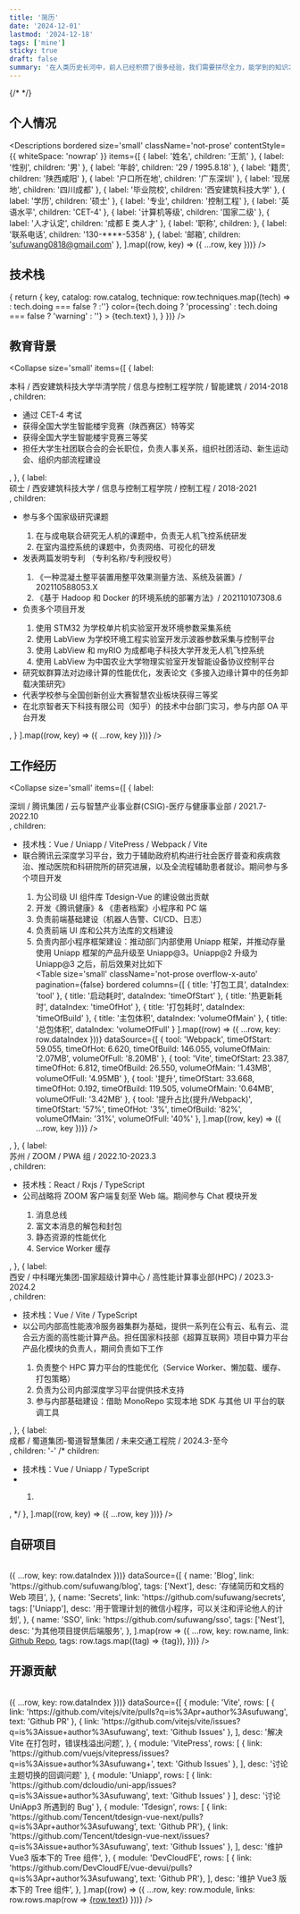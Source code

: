 ```yaml
---
title: '简历'
date: '2024-12-01'
lastmod: '2024-12-18'
tags: ['mine']
sticky: true
draft: false
summary: '在人类历史长河中，前人已经积攒了很多经验，我们需要拼尽全力，能学到的知识才不及万分之一。我时常幻想一种途径，可以帮助我们把今生努力的成果存档下来，并且不需要很多精力，就可以在在来生读取。或许有一部分人已经具有这种能力，只是我们把他称作 “天赋” 。'
---
```


{/* <TOCInline toc={props.toc} exclude="Introduction" /> */}

## 个人情况
<Descriptions
  bordered
  size='small'
  className='not-prose'
  contentStyle={{ whiteSpace: 'nowrap' }}
  items={[
    { label: '姓名', children: '王凯' },
    { label: '性别', children: '男' },
    { label: '年龄', children: '29 / 1995.8.18' },
    { label: '籍贯', children: '陕西咸阳' },
    { label: '户口所在地', children: '广东深圳' },
    { label: '现居地', children: '四川成都' },
    { label: '毕业院校', children: '西安建筑科技大学' },
    { label: '学历', children: '硕士' },
    { label: '专业', children: '控制工程' },
    { label: '英语水平', children: 'CET-4' },
    { label: '计算机等级', children: '国家二级' },
    { label: '人才认定', children: '成都 E 类人才' },
    { label: '职称', children: <Badge status="processing" text="网络工程师" /> },
    { label: '联系电话', children: '130-****-5358' },
    { label: '邮箱', children: 'sufuwang0818@gmail.com' },
  ].map((row, key) => ({ ...row, key }))}
/>

## 技术栈
<Table
  size='small'
  className='not-prose overflow-x-auto'
  pagination={false}
  bordered
  columns={[
    { title: '方向', dataIndex: 'catalog', minWidth: '80px' },
    { title: '技术', dataIndex: 'technique' },
  ]}
  dataSource={[
    {
      catalog: '前端',
      techniques: [
        { text: 'Vue', status: 2 },
        { text: 'React', status: 1 },
        { text: 'Nuxt', status: 0, doing: false },
        { text: 'Next', status: 0, doing: false },
        { text: 'Uniapp', status: 2 },
        { text: 'Three.js', status: 0, doing: true },
        { text: 'Vite', status: 1 },
        { text: 'Webpack', status: 1 },
        { text: 'TypeScript', status: 2 },
      ]
    },
    {
      catalog: '后端',
      techniques: [
        { text: 'Nest', status: 0, doing: false },
        { text: 'Mysql', status: 0 },
        { text: 'Redis', status: 0 },
        { text: 'Nginx', status: 0 },
        { text: 'Docker', status: 1 },
      ]
    },
    {
      catalog: '建模',
      techniques: [
        { text: 'Blender', status: 0, doing: true },
      ]
    },
    {
      catalog: '自动化',
      techniques: [
        { text: 'LabView', status: 1 },
      ]
    },
  ].map((row, key) => {
    return {
      key,
      catalog: row.catalog,
      technique: row.techniques.map((tech) =>
        <Tag
          className='!my-[2px]'
          bordered={tech.doing !== undefined}
          icon={tech.doing ? <Badge status="processing" className='!mr-1' /> : tech.doing === false ? <Badge status="warning" className='!mr-1' /> :''}
          color={tech.doing ? 'processing' : tech.doing === false ? 'warning' : ''}
        >
          {tech.text}
        </Tag>
      ),
    }
  })}
/>

## 教育背景
<Collapse
  size='small'
  items={[
    {
      label: <div>本科 / ⻄安建筑科技⼤学华清学院 / 信息与控制⼯程学院 / 智能建筑 / 2014-2018</div>,
      children: <ul className="m-0">
        <li>通过 CET-4 考试</li>
        <li>获得全国⼤学⽣智能楼宇竞赛（陕西赛区）特等奖</li>
        <li>获得全国⼤学⽣智能楼宇竞赛三等奖</li>
        <li>担任⼤学⽣社团联合会的会⻓职位，负责⼈事关系，组织社团活动、新⽣运动会、组织内部流程建设</li>
      </ul>,
    },
    {
      label: <div>硕士 / ⻄安建筑科技⼤学 / 信息与控制⼯程学院 / 控制⼯程 / 2018-2021</div>,
      children: <ul className="m-0">
        <li>参与多个国家级研究课题</li>
        <ol>
          <li>在与成电联合研究⽆⼈机的课题中，负责⽆⼈机⻜控系统研发</li>
          <li>在室内温控系统的课题中，负责⽹络、可视化的研发</li>
        </ol>
        <li>发表两篇发明专利 （专利名称/专利授权号）</li>
        <ol>
          <li>《⼀种混凝⼟整平装置⽤整平效果测量⽅法、系统及装置》/ 202110588053.X</li>
          <li>《基于 Hadoop 和 Docker 的环境系统的部署⽅法》/ 202110107308.6</li>
        </ol>
        <li>负责多个项目开发</li>
        <ol>
          <li>使⽤ STM32 为学校单⽚机实验室开发环境参数采集系统</li>
          <li>使⽤ LabView 为学校环境⼯程实验室开发示波器参数采集与控制平台</li>
          <li>使⽤ LabView 和 myRIO 为成都电⼦科技⼤学开发⽆⼈机⻜控系统</li>
          <li>使⽤ LabView 为中国农业⼤学物理实验室开发智能设备协议控制平台</li>
        </ol>
        <li>研究蚁群算法对边缘计算的性能优化，发表论⽂《多接⼊边缘计算中的任务卸载决策研究》</li>
        <li>代表学校参与全国创新创业⼤赛智慧农业板块获得三等奖</li>
        <li>在北京智者天下科技有限公司（知乎）的技术中台部⻔实习，参与内部 OA 平台开发</li>
      </ul>,
    }
  ].map((row, key) => ({ ...row, key }))}
/>

## 工作经历
<Collapse
  size='small'
  items={[
    {
      label: <div>深圳 / 腾讯集团 / 云与智慧产业事业群(CSIG)-医疗与健康事业部 / 2021.7-2022.10</div>,
      children: <ul className="m-0">
        <li>技术栈：Vue / Uniapp / VitePress / Webpack / Vite</li>
        <li>联合腾讯云深度学习平台，致⼒于辅助政府机构进⾏社会医疗普查和疾病救治、推动医院和科研院所的研究进展，以及全流程辅助患者就诊。期间参与多个项目开发</li>
        <ol>
          <li>为公司级 UI 组件库 Tdesign-Vue 的建设做出贡献</li>
          <li>开发《腾讯健康》& 《患者档案》⼩程序和 PC 端</li>
          <li>负责前端基础建设（机器⼈告警、CI/CD、⽇志）</li>
          <li>负责前端 UI 库和公共⽅法库的⽂档建设</li>
          <li>负责内部⼩程序框架建设：推动部⻔内部使⽤ Uniapp 框架，并推动存量使⽤ Uniapp 框架的产品升级⾄ Uniapp@3。Uniapp@2 升级为 Uniapp@3 之后，前后效果对⽐如下</li>
          <Table
            size='small'
            className='not-prose overflow-x-auto'
            pagination={false}
            bordered
            columns={[
              { title: '打包工具', dataIndex: 'tool' },
              { title: '启动耗时', dataIndex: 'timeOfStart' },
              { title: '热更新耗时', dataIndex: 'timeOfHot' },
              { title: '打包耗时', dataIndex: 'timeOfBuild' },
              { title: '主包体积', dataIndex: 'volumeOfMain' },
              { title: '总包体积', dataIndex: 'volumeOfFull' }
            ].map((row) => ({ ...row, key: row.dataIndex }))}
            dataSource={[
              { tool: 'Webpack', timeOfStart: 59.055, timeOfHot: 6.620, timeOfBuild: 146.055, volumeOfMain: '2.07MB', volumeOfFull: '8.20MB' },
              { tool: 'Vite', timeOfStart: 23.387, timeOfHot: 6.812, timeOfBuild: 26.550, volumeOfMain: '1.43MB', volumeOfFull: '4.95MB' },
              { tool: '提升', timeOfStart: 33.668, timeOfHot: 0.192, timeOfBuild: 119.505, volumeOfMain: '0.64MB', volumeOfFull: '3.42MB' },
              { tool: '提升占比(提升/Webpack)', timeOfStart: '57%', timeOfHot: '3%', timeOfBuild: '82%', volumeOfMain: '31%', volumeOfFull: '40%' },
            ].map((row, key) => ({ ...row, key }))}
          />
        </ol>
      </ul>,
    },
    {
      label: <div>苏州 / ZOOM / PWA 组 / 2022.10-2023.3</div>,
      children: <ul className="m-0">
        <li>技术栈：React / Rxjs / TypeScript</li>
        <li>公司战略将 ZOOM 客户端复刻至 Web 端。期间参与 Chat 模块开发</li>
        <ol>
          <li>消息总线</li>
          <li>富文本消息的解包和封包</li>
          <li>静态资源的性能优化</li>
          <li>Service Worker 缓存</li>
        </ol>
      </ul>,
    },
    {
      label: <div>⻄安 / 中科曙光集团-国家超级计算中⼼ / ⾼性能计算事业部(HPC) / 2023.3-2024.2</div>,
      children: <ul className="m-0">
        <li>技术栈：Vue / Vite / TypeScript</li>
        <li>以公司内部⾼性能液冷服务器集群为基础，提供⼀系列在公有云、私有云、混合云⽅⾯的⾼性能计算产品。担任国家科技部《超算互联⽹》项⽬中算⼒平台产品化模块的负责⼈，期间负责如下工作</li>
        <ol>
          <li>负责整个 HPC 算⼒平台的性能优化（Service Worker、懒加载、缓存、打包策略）</li>
          <li>负责为公司内部深度学习平台提供技术⽀持</li>
          <li>参与内部基础建设：借助 MonoRepo 实现本地 SDK 与其他 UI 平台的联调⼯具</li>
        </ol>
      </ul>,
    },
    {
      label: <div>成都 / 蜀道集团-蜀道智慧集团 / 未来交通工程院 / 2024.3-至今</div>,
      children: '-'
      /* children: <ul className="m-0">
        <li>技术栈：Vue / Uniapp / TypeScript</li>
        <li></li>
        <ol>
          <li></li>
        </ol>
      </ul>, */
    },
  ].map((row, key) => ({ ...row, key }))}
/>

## 自研项目
<Table
  size='small'
  className='not-prose overflow-x-auto'
  pagination={false}
  bordered
  columns={[
    { title: '名称', dataIndex: 'name' },
    { title: '链接', dataIndex: 'link' },
    { title: '标签', dataIndex: 'tags' },
    { title: '描述', dataIndex: 'desc' },
  ].map((row) => ({ ...row, key: row.dataIndex }))}
  dataSource={[
    {
      name: 'Blog',
      link: 'https://github.com/sufuwang/blog',
      tags: ['Next'],
      desc: '存储简历和文档的 Web 项目',
    },
    {
      name: 'Secrets',
      link: 'https://github.com/sufuwang/secrets',
      tags: ['Uniapp'],
      desc: '用于管理计划的微信小程序，可以关注和评论他人的计划',
    },
    {
      name: 'SSO',
      link: 'https://github.com/sufuwang/sso',
      tags: ['Nest'],
      desc: '为其他项目提供后端服务',
    },
  ].map(row => ({
    ...row,
    key: row.name,
    link: <a href={row.link}>Github Repo</a>,
    tags: row.tags.map((tag) => <Tag key={tag} bordered={false}>{tag}</Tag>),
  }))}
/>

## 开源贡献
<Table
  size='small'
  className='not-prose overflow-x-auto'
  pagination={false}
  bordered
  columns={[
    { title: '社区', dataIndex: 'module' },
    { title: '链接', dataIndex: 'links' },
    { title: 'PR 描述 / 备注', dataIndex: 'desc' },
  ].map((row) => ({ ...row, key: row.dataIndex }))}
  dataSource={[
    {
      module: 'Vite',
      rows: [
        { link: 'https://github.com/vitejs/vite/pulls?q=is%3Apr+author%3Asufuwang', text: 'Github PR' },
        { link: 'https://github.com/vitejs/vite/issues?q=is%3Aissue+author%3Asufuwang', text: 'Github Issues' },
      ],
      desc: '解决 Vite 在打包时，错误栈溢出问题',
    },
    {
      module: 'VitePress',
      rows: [
        { link: 'https://github.com/vuejs/vitepress/issues?q=is%3Aissue+author%3Asufuwang+', text: 'Github Issues' },
      ],
      desc: '讨论主题切换的回调问题'
    },
    {
      module: 'Uniapp',
      rows: [
        { link: 'https://github.com/dcloudio/uni-app/issues?q=is%3Aissue+author%3Asufuwang', text: 'Github Issues' }
      ],
      desc: '讨论 UniApp3 所遇到的 Bug'
    },
    {
      module: 'Tdesign',
      rows: [
        { link: 'https://github.com/Tencent/tdesign-vue-next/pulls?q=is%3Apr+author%3Asufuwang', text: 'Github PR'},
        { link: 'https://github.com/Tencent/tdesign-vue-next/issues?q=is%3Aissue+author%3Asufuwang', text: 'Github Issues' },
      ],
      desc: '维护 Vue3 版本下的 Tree 组件',
    },
    {
      module: 'DevCloudFE',
      rows: [
        { link: 'https://github.com/DevCloudFE/vue-devui/pulls?q=is%3Apr+author%3Asufuwang', text: 'Github PR'},
      ],
      desc: '维护 Vue3 版本下的 Tree 组件',
    },
  ].map((row) => ({
    ...row,
    key: row.module,
    links: row.rows.map(row => <a key={row.link} className="mr-4 inline-block whitespace-nowrap" href={row.link} target="_blank">{row.text}</a>)
  }))}
/>
